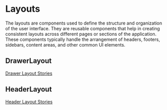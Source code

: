  
<Meta title="Layouts/Layouts" />

# Layouts

The layouts are components used to define the structure and organization of the user interface. 
They are reusable components that help in creating consistent layouts across different pages or sections of the application. 
These components typically handle the arrangement of headers, footers, sidebars, content areas, and other common UI elements.

## DrawerLayout


<Description of={DrawerLayout}/>

[Drawer Layout Stories](?path=/docs/layouts-drawerlayout--docs)

## HeaderLayout


<Description of={HeaderLayout}/>

[Header Layout Stories](?path=/docs/layouts-headerlayout--docs)